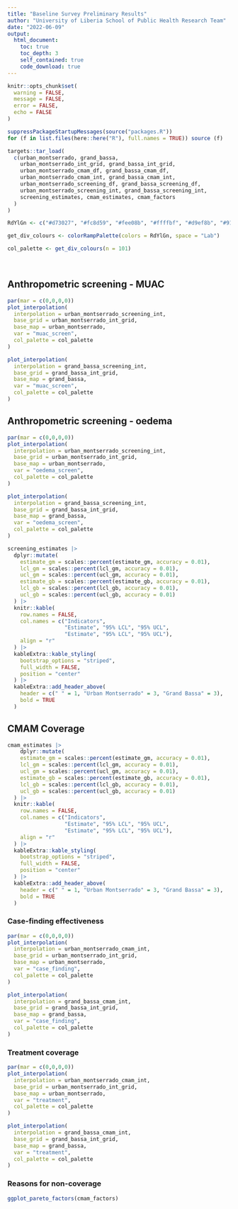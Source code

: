 ```yaml
---
title: "Baseline Survey Preliminary Results"
author: "University of Liberia School of Public Health Research Team" 
date: "2022-06-09"
output: 
  html_document:
    toc: true
    toc_depth: 3
    self_contained: true
    code_download: true
---
```


```r
knitr::opts_chunk$set(
  warning = FALSE,
  message = FALSE,
  error = FALSE,
  echo = FALSE
)

suppressPackageStartupMessages(source("packages.R"))
for (f in list.files(here::here("R"), full.names = TRUE)) source (f)

targets::tar_load(
  c(urban_montserrado, grand_bassa,
    urban_montserrado_int_grid, grand_bassa_int_grid,
    urban_montserrado_cmam_df, grand_bassa_cmam_df,
    urban_montserrado_cmam_int, grand_bassa_cmam_int,
    urban_montserrado_screening_df, grand_bassa_screening_df,
    urban_montserrado_screening_int, grand_bassa_screening_int,
    screening_estimates, cmam_estimates, cmam_factors
  )
)

RdYlGn <- c("#d73027", "#fc8d59", "#fee08b", "#ffffbf", "#d9ef8b", "#91cf60", "#1a9850")

get_div_colours <- colorRampPalette(colors = RdYlGn, space = "Lab")

col_palette <- get_div_colours(n = 101)
```

<br/>

## Anthropometric screening - MUAC

```r
par(mar = c(0,0,0,0))
plot_interpolation(
  interpolation = urban_montserrado_screening_int,
  base_grid = urban_montserrado_int_grid,
  base_map = urban_montserrado,
  var = "muac_screen",
  col_palette = col_palette
)

plot_interpolation(
  interpolation = grand_bassa_screening_int,
  base_grid = grand_bassa_int_grid,
  base_map = grand_bassa,
  var = "muac_screen",
  col_palette = col_palette
)
```

## Anthropometric screening - oedema

```r
par(mar = c(0,0,0,0))
plot_interpolation(
  interpolation = urban_montserrado_screening_int,
  base_grid = urban_montserrado_int_grid,
  base_map = urban_montserrado,
  var = "oedema_screen",
  col_palette = col_palette
)

plot_interpolation(
  interpolation = grand_bassa_screening_int,
  base_grid = grand_bassa_int_grid,
  base_map = grand_bassa,
  var = "oedema_screen",
  col_palette = col_palette
)
```

```r
screening_estimates |>
  dplyr::mutate(
    estimate_gm = scales::percent(estimate_gm, accuracy = 0.01),
    lcl_gm = scales::percent(lcl_gm, accuracy = 0.01),
    ucl_gm = scales::percent(ucl_gm, accuracy = 0.01),
    estimate_gb = scales::percent(estimate_gb, accuracy = 0.01),
    lcl_gb = scales::percent(lcl_gb, accuracy = 0.01),
    ucl_gb = scales::percent(ucl_gb, accuracy = 0.01)
  ) |>
  knitr::kable(
    row.names = FALSE,
    col.names = c("Indicators", 
                  "Estimate", "95% LCL", "95% UCL", 
                  "Estimate", "95% LCL", "95% UCL"),
    align = "r"
  ) |>
  kableExtra::kable_styling(
    bootstrap_options = "striped",
    full_width = FALSE,
    position = "center"
  ) |>
  kableExtra::add_header_above(
    header = c(" " = 1, "Urban Montserrado" = 3, "Grand Bassa" = 3),
    bold = TRUE
  )
```

## CMAM Coverage

```r
cmam_estimates |>
    dplyr::mutate(
    estimate_gm = scales::percent(estimate_gm, accuracy = 0.01),
    lcl_gm = scales::percent(lcl_gm, accuracy = 0.01),
    ucl_gm = scales::percent(ucl_gm, accuracy = 0.01),
    estimate_gb = scales::percent(estimate_gb, accuracy = 0.01),
    lcl_gb = scales::percent(lcl_gb, accuracy = 0.01),
    ucl_gb = scales::percent(ucl_gb, accuracy = 0.01)
  ) |>
  knitr::kable(
    row.names = FALSE,
    col.names = c("Indicators", 
                  "Estimate", "95% LCL", "95% UCL", 
                  "Estimate", "95% LCL", "95% UCL"),
    align = "r"
  ) |>
  kableExtra::kable_styling(
    bootstrap_options = "striped",
    full_width = FALSE,
    position = "center"
  ) |>
  kableExtra::add_header_above(
    header = c(" " = 1, "Urban Montserrado" = 3, "Grand Bassa" = 3),
    bold = TRUE
  )
```

### Case-finding effectiveness

```r
par(mar = c(0,0,0,0))
plot_interpolation(
  interpolation = urban_montserrado_cmam_int,
  base_grid = urban_montserrado_int_grid,
  base_map = urban_montserrado,
  var = "case_finding",
  col_palette = col_palette
)

plot_interpolation(
  interpolation = grand_bassa_cmam_int,
  base_grid = grand_bassa_int_grid,
  base_map = grand_bassa,
  var = "case_finding",
  col_palette = col_palette
)
```

### Treatment coverage

```r
par(mar = c(0,0,0,0))
plot_interpolation(
  interpolation = urban_montserrado_cmam_int,
  base_grid = urban_montserrado_int_grid,
  base_map = urban_montserrado,
  var = "treatment",
  col_palette = col_palette
)

plot_interpolation(
  interpolation = grand_bassa_cmam_int,
  base_grid = grand_bassa_int_grid,
  base_map = grand_bassa,
  var = "treatment",
  col_palette = col_palette
)
```

### Reasons for non-coverage

```r
ggplot_pareto_factors(cmam_factors)
```

<br/>
<br/>